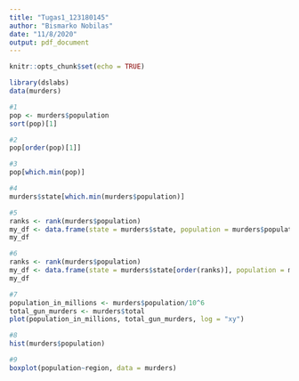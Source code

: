 ---
title: "Tugas1_123180145"
author: "Bismarko Nobilas"
date: "11/8/2020"
output: pdf_document
---

```{r setup, include=FALSE}
knitr::opts_chunk$set(echo = TRUE)
```


```{r tugas}
library(dslabs)
data(murders)

#1 
pop <- murders$population
sort(pop)[1]

#2
pop[order(pop)[1]]

#3
pop[which.min(pop)]

#4
murders$state[which.min(murders$population)]

#5
ranks <- rank(murders$population)
my_df <- data.frame(state = murders$state, population = murders$population, ranks = ranks)
my_df

#6
ranks <- rank(murders$population)
my_df <- data.frame(state = murders$state[order(ranks)], population = murders$population[order(ranks)], ranks = ranks[order(ranks)])
my_df

#7
population_in_millions <- murders$population/10^6 
total_gun_murders <- murders$total 
plot(population_in_millions, total_gun_murders, log = "xy")

#8
hist(murders$population)

#9
boxplot(population~region, data = murders)
```


```{r plot, echo=FALSE}
```